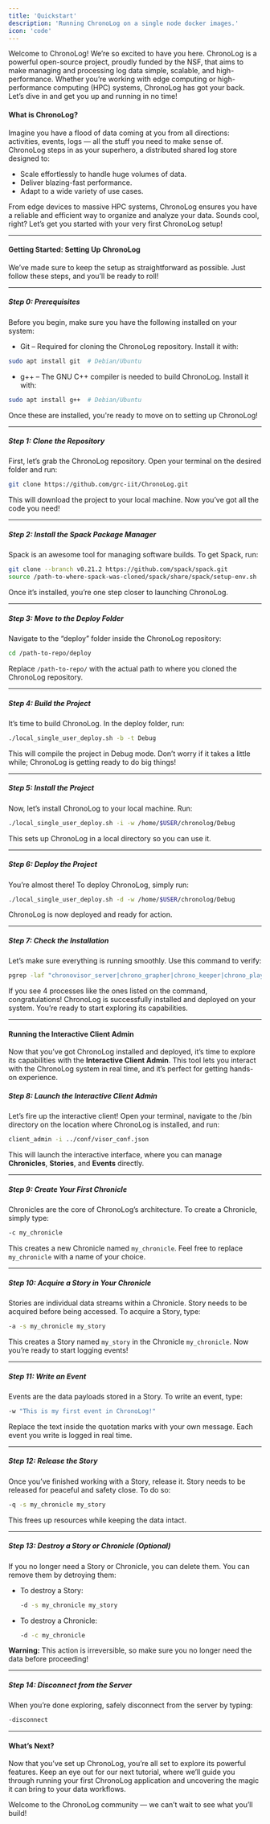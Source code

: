 ```yaml
---
title: 'Quickstart'
description: 'Running ChronoLog on a single node docker images.'
icon: 'code'
---
```


Welcome to ChronoLog! We’re so excited to have you here. ChronoLog is a powerful open-source project, proudly funded by the NSF, that aims to make managing and processing log data simple, scalable, and high-performance. Whether you’re working with edge computing or high-performance computing (HPC) systems, ChronoLog has got your back. Let’s dive in and get you up and running in no time!

#### What is ChronoLog?
Imagine you have a flood of data coming at you from all directions: activities, events, logs — all the stuff you need to make sense of. ChronoLog steps in as your superhero, a distributed shared log store designed to:
- Scale effortlessly to handle huge volumes of data.
- Deliver blazing-fast performance.
- Adapt to a wide variety of use cases.

From edge devices to massive HPC systems, ChronoLog ensures you have a reliable and efficient way to organize and analyze your data. Sounds cool, right? Let’s get you started with your very first ChronoLog setup!

---

#### Getting Started: Setting Up ChronoLog

We’ve made sure to keep the setup as straightforward as possible. Just follow these steps, and you’ll be ready to roll!

---

##### Step 0: Prerequisites

Before you begin, make sure you have the following installed on your system:

- Git – Required for cloning the ChronoLog repository. Install it with:

```bash
sudo apt install git  # Debian/Ubuntu  
```
- g++ – The GNU C++ compiler is needed to build ChronoLog. Install it with:
```bash
sudo apt install g++  # Debian/Ubuntu  
```
Once these are installed, you're ready to move on to setting up ChronoLog!

---

##### Step 1: Clone the Repository
First, let’s grab the ChronoLog repository. Open your terminal on the desired folder and run:
```bash
git clone https://github.com/grc-iit/ChronoLog.git
```
This will download the project to your local machine. Now you’ve got all the code you need!

---

##### Step 2: Install the Spack Package Manager
Spack is an awesome tool for managing software builds. To get Spack, run:
```bash
git clone --branch v0.21.2 https://github.com/spack/spack.git
source /path-to-where-spack-was-cloned/spack/share/spack/setup-env.sh
```
Once it’s installed, you’re one step closer to launching ChronoLog.

---

##### Step 3: Move to the Deploy Folder
Navigate to the “deploy” folder inside the ChronoLog repository:
```bash
cd /path-to-repo/deploy
```
Replace `/path-to-repo/` with the actual path to where you cloned the ChronoLog repository.

---

##### Step 4: Build the Project
It’s time to build ChronoLog. In the deploy folder, run:
```bash
./local_single_user_deploy.sh -b -t Debug
```
This will compile the project in Debug mode. Don’t worry if it takes a little while; ChronoLog is getting ready to do big things!

---

##### Step 5: Install the Project
Now, let’s install ChronoLog to your local machine. Run:
```bash
./local_single_user_deploy.sh -i -w /home/$USER/chronolog/Debug
```
This sets up ChronoLog in a local directory so you can use it.

---

##### Step 6: Deploy the Project
You’re almost there! To deploy ChronoLog, simply run:
```bash
./local_single_user_deploy.sh -d -w /home/$USER/chronolog/Debug
```
ChronoLog is now deployed and ready for action.

---

##### Step 7: Check the Installation
Let’s make sure everything is running smoothly. Use this command to verify:
```bash
pgrep -laf "chronovisor_server|chrono_grapher|chrono_keeper|chrono_player"
```
If you see 4 processes like the ones listed on the command, congratulations! ChronoLog is successfully installed and deployed on your system. You’re ready to start exploring its capabilities.

---

#### Running the Interactive Client Admin
Now that you’ve got ChronoLog installed and deployed, it’s time to explore its capabilities with the **Interactive Client Admin**. 
This tool lets you interact with the ChronoLog system in real time, and it’s perfect for getting hands-on experience.

##### Step 8: Launch the Interactive Client Admin
Let’s fire up the interactive client! Open your terminal, navigate to the /bin directory on the location where ChronoLog is installed, and run:
```bash
client_admin -i ../conf/visor_conf.json
```
This will launch the interactive interface, where you can manage **Chronicles**, **Stories**, and **Events** directly.

---

##### Step 9: Create Your First Chronicle
Chronicles are the core of ChronoLog’s architecture. To create a Chronicle, simply type:
```bash
-c my_chronicle
```
This creates a new Chronicle named `my_chronicle`. Feel free to replace `my_chronicle` with a name of your choice.

---

##### Step 10: Acquire a Story in Your Chronicle
Stories are individual data streams within a Chronicle. Story needs to be acquired before being accessed. To acquire a Story, type:
```bash
-a -s my_chronicle my_story
```
This creates a Story named `my_story` in the Chronicle `my_chronicle`. Now you’re ready to start logging events!

---

##### Step 11: Write an Event
Events are the data payloads stored in a Story. To write an event, type:
```bash
-w "This is my first event in ChronoLog!"
```
Replace the text inside the quotation marks with your own message. Each event you write is logged in real time.

---

##### Step 12: Release the Story
Once you’ve finished working with a Story, release it. Story needs to be released for peaceful and safety close. To do so:
```bash
-q -s my_chronicle my_story
```
This frees up resources while keeping the data intact.

---

##### Step 13: Destroy a Story or Chronicle (Optional)
If you no longer need a Story or Chronicle, you can delete them. You can remove them by detroying them:
- To destroy a Story:
  ```bash
  -d -s my_chronicle my_story
  ```
- To destroy a Chronicle:
  ```bash
  -d -c my_chronicle
  ```
**Warning:** This action is irreversible, so make sure you no longer need the data before proceeding!

---

##### Step 14: Disconnect from the Server
When you’re done exploring, safely disconnect from the server by typing:
```bash
-disconnect
```

---

#### What’s Next?
Now that you’ve set up ChronoLog, you’re all set to explore its powerful features. 
Keep an eye out for our next tutorial, where we’ll guide you through running your first ChronoLog application and uncovering the magic it can bring to your data workflows.

Welcome to the ChronoLog community — we can’t wait to see what you’ll build!


